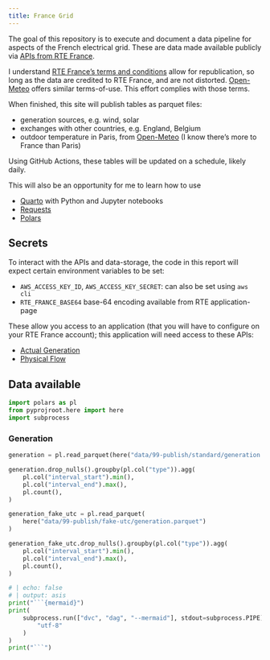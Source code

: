```yaml
---
title: France Grid
---
```


The goal of this repository is to execute and document a data pipeline for aspects of the French electrical grid.
These are data made available publicly via [APIs from RTE France](https://data.rte-france.com/).

I understand [RTE France's terms and conditions](https://data.rte-france.com/cgu) allow for republication, so long as the data are credited to RTE France, and are not distorted. [Open-Meteo](https://open-meteo.com/) offers similar terms-of-use. This effort complies with those terms.

When finished, this site will publish tables as parquet files:

- generation sources, e.g. wind, solar
- exchanges with other countries, e.g. England, Belgium
- outdoor temperature in Paris, from [Open-Meteo](https://open-meteo.com/) (I know there's more to France than Paris)

Using GitHub Actions, these tables will be updated on a schedule, likely daily.

This will also be an opportunity for me to learn how to use

- [Quarto](https://quarto.org/) with Python and Jupyter notebooks
- [Requests](https://requests.readthedocs.io/en/latest/)
- [Polars](https://www.pola.rs/)

## Secrets

To interact with the APIs and data-storage, the code in this report will expect certain environment variables to be set:

- `AWS_ACCESS_KEY_ID`, `AWS_ACCESS_KEY_SECRET`: can also be set using `aws cli`
- `RTE_FRANCE_BASE64` base-64 encoding available from RTE application-page

These allow you access to an application (that you will have to configure on your RTE France account); this application will need access to these APIs:

- [Actual Generation](https://data.rte-france.com/catalog/-/api/generation/Actual-Generation/v1.1)
- [Physical Flow](https://data.rte-france.com/catalog/-/api/exchanges/Physical-Flow/v1.0)

## Data available

```python
import polars as pl
from pyprojroot.here import here
import subprocess

```

### Generation

```python
generation = pl.read_parquet(here("data/99-publish/standard/generation.parquet"))
```

```python
generation.drop_nulls().groupby(pl.col("type")).agg(
    pl.col("interval_start").min(),
    pl.col("interval_end").max(),
    pl.count(),
)
```


```python
generation_fake_utc = pl.read_parquet(
    here("data/99-publish/fake-utc/generation.parquet")
)
```

```python
generation_fake_utc.drop_nulls().groupby(pl.col("type")).agg(
    pl.col("interval_start").min(),
    pl.col("interval_end").max(),
    pl.count(),
)
```

```python
# | echo: false
# | output: asis
print("```{mermaid}")
print(
    subprocess.run(["dvc", "dag", "--mermaid"], stdout=subprocess.PIPE).stdout.decode(
        "utf-8"
    )
)
print("```")
```
